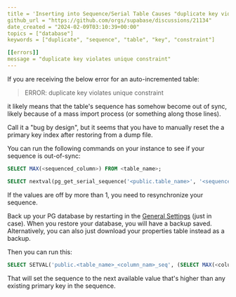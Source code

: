 ```yaml
---
title = 'Inserting into Sequence/Serial Table Causes "duplicate key violates unique constraint" Error'
github_url = "https://github.com/orgs/supabase/discussions/21134"
date_created = "2024-02-09T03:10:39+00:00"
topics = ["database"]
keywords = ["duplicate", "sequence", "table", "key", "constraint"]

[[errors]]
message = "duplicate key violates unique constraint"
---
```


If you are receiving the below error for an auto-incremented table:

> ERROR: duplicate key violates unique constraint

it likely means that the table's sequence has somehow become out of sync, likely because of a mass import process (or something along those lines).

Call it a "bug by design", but it seems that you have to manually reset the a primary key index after restoring from a dump file.

You can run the following commands on your instance to see if your sequence is out-of-sync:

```sql
SELECT MAX(<sequenced_column>) FROM <table_name>;

SELECT nextval(pg_get_serial_sequence('<public.table_name>', '<sequenced_column_name>'));
```

If the values are off by more than 1, you need to resynchronize your sequence.

Back up your PG database by restarting in the [General Settings](https://supabase.com/dashboard/project/_/settings/general) (just in case). When you restore your database, you will have a backup saved. Alternatively, you can also just download your properties table instead as a backup.

Then you can run this:

```sql
SELECT SETVAL('public.<table_name>_<column_nam>_seq', (SELECT MAX(<column_name>) FROM <table_name>)+1);
```

That will set the sequence to the next available value that's higher than any existing primary key in the sequence.
